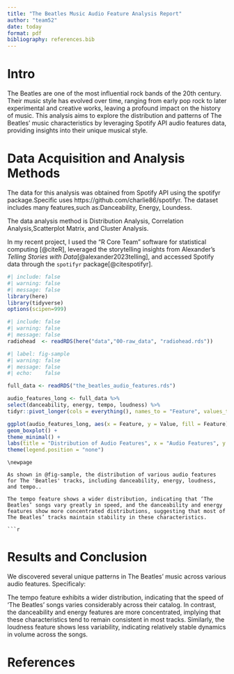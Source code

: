 ---
title: "The Beatles Music Audio Feature Analysis Report"
author: "team52"
date: today
format: pdf
bibliography: references.bib
---


# Intro {#sec-intro}
The Beatles are one of the most influential rock bands of the 20th century. Their music style has evolved over time, ranging from early pop rock to later experimental and creative works, leaving a profound impact on the history of music. This analysis aims to explore the distribution and patterns of The Beatles' music characteristics by leveraging Spotify API audio features data, providing insights into their unique musical style.

# Data Acquisition and Analysis Methods {#sec-data}
The data for this analysis was obtained from Spotify API using the spotifyr package.Specific uses https://github.com/charlie86/spotifyr. The dataset includes many features,such as:Danceability, Energy, Loundess.

The data analysis method is Distribution Analysis, Correlation Analysis,Scatterplot Matrix, and Cluster Analysis.

In my recent project, I used the "R Core Team" software for statistical computing [@citeR], leveraged the storytelling insights from Alexander's *Telling Stories with Data*[@alexander2023telling],  and accessed Spotify data through the `spotifyr` package[@citespotifyr].

```{r}
#| include: false
#| warning: false
#| message: false
library(here)
library(tidyverse)
options(scipen=999)
```

```{r}
#| include: false
#| warning: false
#| message: false
radiohead  <- readRDS(here("data","00-raw_data", "radiohead.rds"))
```

```{r}
#| label: fig-sample
#| warning: false
#| message: false
#| echo:    false

full_data <- readRDS("the_beatles_audio_features.rds")

audio_features_long <- full_data %>%
select(danceability, energy, tempo, loudness) %>%
tidyr::pivot_longer(cols = everything(), names_to = "Feature", values_to = "Value")

ggplot(audio_features_long, aes(x = Feature, y = Value, fill = Feature)) +
geom_boxplot() +
theme_minimal() +
labs(title = "Distribution of Audio Features", x = "Audio Features", y = "Value") +
theme(legend.position = "none")

```
```
\newpage

As shown in @fig-sample, the distribution of various audio features for The 'Beatles' tracks, including danceability, energy, loudness, and tempo..

The tempo feature shows a wider distribution, indicating that ‘The Beatles’ songs vary greatly in speed, and the danceability and energy features show more concentrated distributions, suggesting that most of The Beatles’ tracks maintain stability in these characteristics.

```{r}
```
# Results and Conclusion {#sec-result}

We discovered several unique patterns in The Beatles' music across various audio features. Specificaly:

The tempo feature exhibits a wider distribution, indicating that the speed of ‘The Beatles’ songs varies considerably across their catalog. In contrast, the danceability and energy features are more concentrated, implying that these characteristics tend to remain consistent in most tracks. Similarly, the loudness feature shows less variability, indicating relatively stable dynamics in volume across the songs.

# References {#sec-references}





